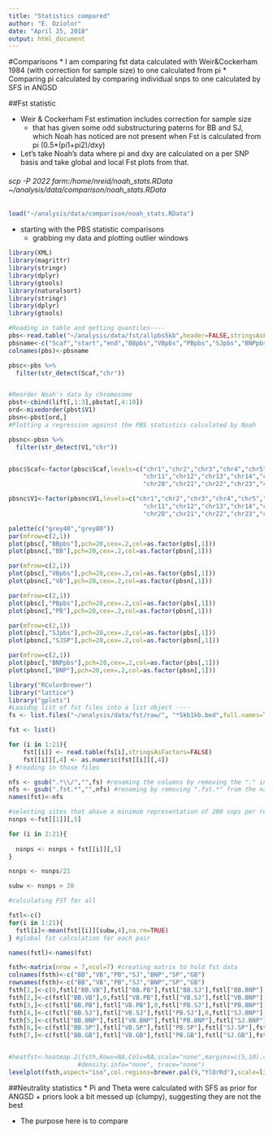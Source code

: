 ```yaml
---
title: "Statistics compared"
author: "E. Oziolor"
date: "April 25, 2018"
output: html_document
---
```

#Comparisons
* I am comparing fst data calculated with Weir&Cockerham 1984 (with correction for sample size) to one calculated from pi
* Comparing pi calculated by comparing individual snps to one calculated by SFS in ANGSD


##Fst statistic

* Weir & Cockerham Fst estimation includes correction for sample size
    + that has given some odd substructuring paterns for BB and SJ, which Noah has noticed are not present when Fst is calculated from pi (0.5*(pi1+pi2)/dxy)
    
* Let's take Noah's data where pi and dxy are calculated on a per SNP basis and take global and local Fst plots from that.


###### scp -P 2022 farm:/home/nreid/noah_stats.RData ~/analysis/data/comparison/noah_stats.RData

```r
load("~/analysis/data/comparison/noah_stats.RData")
```

* starting with the PBS statistic comparisons
    + grabbing my data and plotting outlier windows
    
```r
library(XML)
library(magrittr)
library(stringr)
library(dplyr)
library(gtools)
library(naturalsort)
library(stringr)
library(dplyr)
library(gtools)

#Reading in table and getting quantiles----
pbs<-read.table("~/analysis/data/fst/allpbs5kb",header=FALSE,stringsAsFactors = FALSE)
pbsname<-c("Scaf","start","end","BBpbs","VBpbs","PBpbs","SJpbs","BNPpbs","keep")
colnames(pbs)<-pbsname

pbsc<-pbs %>% 
  filter(str_detect(Scaf,"chr"))


#Reorder Noah's data by chromosome
pbst<-cbind(lift[,1:3],pbstat[,4:10])
ord<-mixedorder(pbst$V1)
pbsn<-pbst[ord,]
#Plotting a regression against the PBS statistics calculated by Noah

pbsnc<-pbsn %>% 
  filter(str_detect(V1,"chr"))


pbsc$Scaf<-factor(pbsc$Scaf,levels=c("chr1","chr2","chr3","chr4","chr5","chr6","chr7","chr8","chr9","chr10",
                                     "chr11","chr12","chr13","chr14","chr15","chr16","chr17","chr18","chr19",
                                     "chr20","chr21","chr22","chr23","chr24"))

pbsnc$V1<-factor(pbsnc$V1,levels=c("chr1","chr2","chr3","chr4","chr5","chr6","chr7","chr8","chr9","chr10",
                                     "chr11","chr12","chr13","chr14","chr15","chr16","chr17","chr18","chr19",
                                     "chr20","chr21","chr22","chr23","chr24"))

palette(c("grey40","grey80"))
par(mfrow=c(2,1))
plot(pbsc[,"BBpbs"],pch=20,cex=.2,col=as.factor(pbs[,1]))
plot(pbsnc[,"BB"],pch=20,cex=.2,col=as.factor(pbsn[,1]))

par(mfrow=c(2,1))
plot(pbsc[,"VBpbs"],pch=20,cex=.2,col=as.factor(pbs[,1]))
plot(pbsnc[,"VB"],pch=20,cex=.2,col=as.factor(pbsn[,1]))

par(mfrow=c(2,1))
plot(pbsc[,"PBpbs"],pch=20,cex=.2,col=as.factor(pbs[,1]))
plot(pbsnc[,"PB"],pch=20,cex=.2,col=as.factor(pbsn[,1]))

par(mfrow=c(2,1))
plot(pbsc[,"SJpbs"],pch=20,cex=.2,col=as.factor(pbs[,1]))
plot(pbsnc[,"SJSP"],pch=20,cex=.2,col=as.factor(pbsn[,1]))

par(mfrow=c(2,1))
plot(pbsc[,"BNPpbs"],pch=20,cex=.2,col=as.factor(pbs[,1]))
plot(pbsnc[,"BNP"],pch=20,cex=.2,col=as.factor(pbsn[,1]))
```
    
```r
library("RColorBrewer")
library("lattice")
library("gplots")
#Loaidng list of fst files into a list object ----
fs <- list.files("~/analysis/data/fst/raw/", "*5kb1kb.bed",full.names=TRUE) # listing all the files for Fst calculated with W&C fst statistic

fst <- list()

for (i in 1:21){
	fst[[i]] <- read.table(fs[i],stringsAsFactors=FALSE)
	fst[[i]][,4] <- as.numeric(fst[[i]][,4])
} #reading in those files

nfs <- gsub(".*\\/","",fs) #renaming the columns by removing the "." in the names
nfs <- gsub(".fst.*","",nfs) #renaming by removing ".fst.*" from the name
names(fst)<-nfs

#selecting sites that ahave a minimum representation of 200 snps per region----
nsnps <-fst[[1]][,5]

for (i in 2:21){
  
  nsnps <- nsnps + fst[[i]][,5]
}

nsnps <- nsnps/21

subw <- nsnps > 20

#calculating FST for all

fstl<-c()
for(i in 1:21){
  fstl[i]<-mean(fst[[i]][subw,4],na.rm=TRUE)
} #global fst calculation for each pair

names(fstl)<-names(fst)

fsth<-matrix(nrow = 7,ncol=7) #creating matrix to hold fst data
colnames(fsth)<-c("BB","VB","PB","SJ","BNP","SP","GB")
rownames(fsth)<-c("BB","VB","PB","SJ","BNP","SP","GB")
fsth[1,]<-c(0,fstl["BB.VB"],fstl["BB.PB"],fstl["BB.SJ"],fstl["BB.BNP"],fstl["BB.SP"],fstl["BB.GB"]) #stupid, stupid way of doing this. I should automate, but oh well.
fsth[2,]<-c(fstl["BB.VB"],0,fstl["VB.PB"],fstl["VB.SJ"],fstl["VB.BNP"],fstl["VB.SP"],fstl["VB.GB"])
fsth[3,]<-c(fstl["BB.PB"],fstl["VB.PB"],0,fstl["PB.SJ"],fstl["PB.BNP"],fstl["PB.SP"],fstl["PB.GB"])
fsth[4,]<-c(fstl["BB.SJ"],fstl["VB.SJ"],fstl["PB.SJ"],0,fstl["SJ.BNP"],fstl["SJ.SP"],fstl["SJ.GB"])
fsth[5,]<-c(fstl["BB.BNP"],fstl["VB.BNP"],fstl["PB.BNP"],fstl["SJ.BNP"],0,fstl["BNP.SP"],fstl["BNP.GB"])
fsth[6,]<-c(fstl["BB.SP"],fstl["VB.SP"],fstl["PB.SP"],fstl["SJ.SP"],fstl["BNP.SP"],0,fstl["GB.SP"])
fsth[7,]<-c(fstl["BB.GB"],fstl["VB.GB"],fstl["PB.GB"],fstl["SJ.GB"],fstl["BNP.GB"],fstl["GB.SP"],0)


#heatfst<-heatmap.2(fsth,Rowv=NA,Colv=NA,scale="none",margins=c(5,10),col=brewer.pal(9,"YlOrRd"),
                   #density.info="none", trace="none")
levelplot(fsth,aspect="iso",col.regions=brewer.pal(9,"YlOrRd"),scale=list(x=list(rot=45)),cuts=8) #Better plot than above
```



##Neutrality statistics
* Pi and Theta were calculated with SFS as prior for ANGSD
    + priors look a bit messed up (clumpy), suggesting they are not the best

* The purpose here is to compare